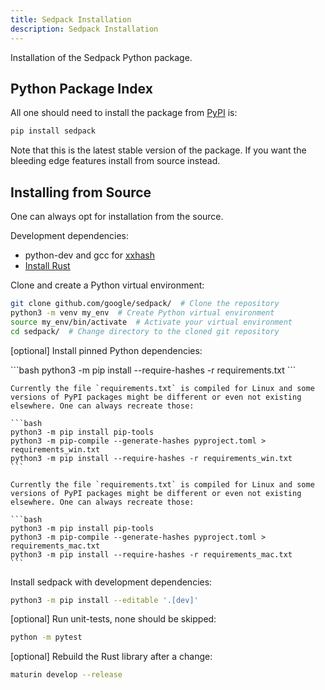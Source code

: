 ```yaml
---
title: Sedpack Installation
description: Sedpack Installation
---
```



Installation of the Sedpack Python package.

## Python Package Index

All one should need to install the package from
[PyPI](https://pypi.org/project/sedpack/) is:

```bash
pip install sedpack
```

Note that this is the latest stable version of the package.
If you want the bleeding edge features install from source instead.

## Installing from Source

One can always opt for installation from the source.

Development dependencies:

-   python-dev and gcc for [xxhash](https://pypi.org/project/xxhash/)
-   [Install Rust](https://www.rust-lang.org/tools/install)

Clone and create a Python virtual environment:

```bash
git clone github.com/google/sedpack/  # Clone the repository
python3 -m venv my_env  # Create Python virtual environment
source my_env/bin/activate  # Activate your virtual environment
cd sedpack/  # Change directory to the cloned git repository
```

[optional] Install pinned Python dependencies:

<Tabs syncKey="os_type">

  <TabItem label="Linux">
    ```bash
    python3 -m pip install --require-hashes -r requirements.txt
    ```
  </TabItem>

  <TabItem label="Windows">

    Currently the file `requirements.txt` is compiled for Linux and some
    versions of PyPI packages might be different or even not existing
    elsewhere. One can always recreate those:

    ```bash
    python3 -m pip install pip-tools
    python3 -m pip-compile --generate-hashes pyproject.toml > requirements_win.txt
    python3 -m pip install --require-hashes -r requirements_win.txt
    ```
  </TabItem>

  <TabItem label="macOS">

    Currently the file `requirements.txt` is compiled for Linux and some
    versions of PyPI packages might be different or even not existing
    elsewhere. One can always recreate those:

    ```bash
    python3 -m pip install pip-tools
    python3 -m pip-compile --generate-hashes pyproject.toml > requirements_mac.txt
    python3 -m pip install --require-hashes -r requirements_mac.txt
    ```
  </TabItem>

</Tabs>

Install sedpack with development dependencies:

```bash
python3 -m pip install --editable '.[dev]'
```

[optional] Run unit-tests, none should be skipped:

```bash
python -m pytest
```

[optional] Rebuild the Rust library after a change:

```bash
maturin develop --release
```
